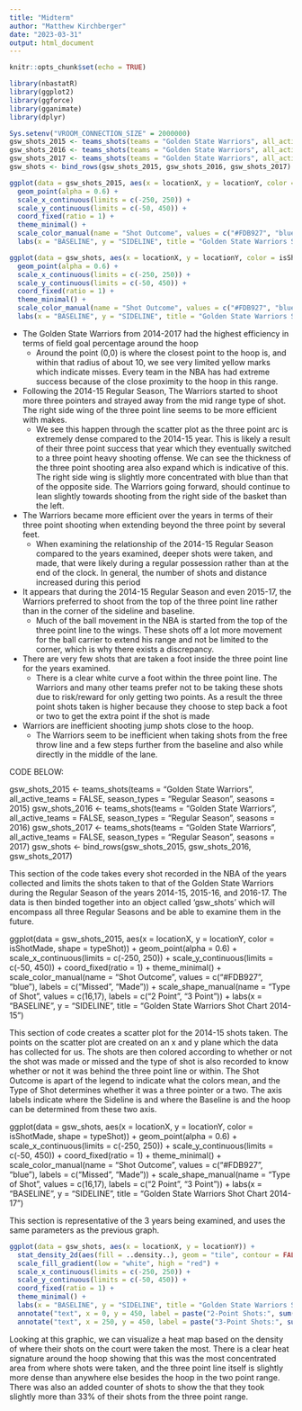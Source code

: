```yaml
---
title: "Midterm"
author: "Matthew Kirchberger"
date: "2023-03-31"
output: html_document
---
```


```r
knitr::opts_chunk$set(echo = TRUE)
```

```r
library(nbastatR)
library(ggplot2)
library(ggforce)
library(gganimate)
library(dplyr)
```

```r
Sys.setenv("VROOM_CONNECTION_SIZE" = 2000000)
gsw_shots_2015 <- teams_shots(teams = "Golden State Warriors", all_active_teams = FALSE, season_types = "Regular Season", seasons = 2015)
gsw_shots_2016 <- teams_shots(teams = "Golden State Warriors", all_active_teams = FALSE, season_types = "Regular Season", seasons = 2016)
gsw_shots_2017 <- teams_shots(teams = "Golden State Warriors", all_active_teams = FALSE, season_types = "Regular Season", seasons = 2017)
gsw_shots <- bind_rows(gsw_shots_2015, gsw_shots_2016, gsw_shots_2017)
```

```r
ggplot(data = gsw_shots_2015, aes(x = locationX, y = locationY, color = isShotMade, shape = typeShot)) +
  geom_point(alpha = 0.6) +
  scale_x_continuous(limits = c(-250, 250)) +
  scale_y_continuous(limits = c(-50, 450)) +
  coord_fixed(ratio = 1) +
  theme_minimal() +
  scale_color_manual(name = "Shot Outcome", values = c("#FDB927", "blue"), labels = c("Missed", "Made")) +   scale_shape_manual(name = "Type of Shot", values = c(16,17), labels = c("2 Point", "3 Point")) +
  labs(x = "BASELINE", y = "SIDELINE", title = "Golden State Warriors Shot Chart 2014-15")
```

```r
ggplot(data = gsw_shots, aes(x = locationX, y = locationY, color = isShotMade, shape = typeShot)) +
  geom_point(alpha = 0.6) +
  scale_x_continuous(limits = c(-250, 250)) +
  scale_y_continuous(limits = c(-50, 450)) +
  coord_fixed(ratio = 1) +
  theme_minimal() +
  scale_color_manual(name = "Shot Outcome", values = c("#FDB927", "blue"), labels = c("Missed", "Made")) +   scale_shape_manual(name = "Type of Shot", values = c(16,17), labels = c("2 Point", "3 Point")) +
  labs(x = "BASELINE", y = "SIDELINE", title = "Golden State Warriors Shot Chart 2014-17")
```

   - The Golden State Warriors from 2014-2017 had the highest efficiency in terms of field goal percentage around the hoop
      - Around the point (0,0) is where the closest point to the hoop is, and within that radius of about 10, we see very limited yellow marks which indicate misses. Every team in the NBA has had extreme success because of the close proximity to the hoop in this range. 
   - Following the 2014-15 Regular Season, The Warriors started to shoot more three pointers and strayed away from the mid range type of shot. The right side wing of the three point line seems to be more efficient with makes.
      - We see this happen through the scatter plot as the three point arc is extremely dense compared to the 2014-15 year. This is likely a result of their three point success that year which they eventually switched to a three point heavy shooting offense. We can see the thickness of the three point shooting area also expand which is indicative of this. The right side wing is slightly more concentrated with blue than that of the opposite side. The Warriors going forward, should continue to lean slightly towards shooting from the right side of the basket than the left.
   - The Warriors became more efficient over the years in terms of their three point shooting when extending beyond the three point by several feet.
      - When examining the relationship of the 2014-15 Regular Season compared to the years examined, deeper shots were taken, and made, that were likely during a regular possession rather than at the end of the clock. In general, the number of shots and distance increased during this period
   - It appears that during the 2014-15 Regular Season and even 2015-17, the Warriors preferred to shoot from the top of the three point line rather than in the corner of the sideline and baseline.
      - Much of the ball movement in the NBA is started from the top of the three point line to the wings. These shots off a lot more movement for the ball carrier to extend his range and not be limited to the corner, which is why there exists a discrepancy.
   - There are very few shots that are taken a foot inside the three point line for the years examined.
      - There is a clear white curve a foot within the three point line. The Warriors and many other teams prefer not to be taking these shots due to risk/reward for only getting two points. As a result the three point shots taken is higher because they choose to step back a foot or two to get the extra point if the shot is made 
   - Warriors are inefficient shooting jump shots close to the hoop.
      - The Warriors seem to be inefficient when taking shots from the free throw line and a few steps further from the baseline and also while directly in the middle of the lane.
   
   CODE BELOW:
   
   gsw_shots_2015 <- teams_shots(teams = "Golden State Warriors", all_active_teams = FALSE, season_types = "Regular Season", seasons = 2015)
gsw_shots_2016 <- teams_shots(teams = "Golden State Warriors", all_active_teams = FALSE, season_types = "Regular Season", seasons = 2016)
gsw_shots_2017 <- teams_shots(teams = "Golden State Warriors", all_active_teams = FALSE, season_types = "Regular Season", seasons = 2017)
gsw_shots <- bind_rows(gsw_shots_2015, gsw_shots_2016, gsw_shots_2017)

This section of the code takes every shot recorded in the NBA of the years collected and limits the shots taken to that of the Golden State Warriors during the Regular Season of the years 2014-15, 2015-16, and 2016-17. The data is then binded together into an object called 'gsw_shots' which will encompass all three Regular Seasons and be able to examine them in the future.

   ggplot(data = gsw_shots_2015, aes(x = locationX, y = locationY, color = isShotMade, shape = typeShot)) +
  geom_point(alpha = 0.6) +
  scale_x_continuous(limits = c(-250, 250)) +
  scale_y_continuous(limits = c(-50, 450)) +
  coord_fixed(ratio = 1) +
  theme_minimal() +
  scale_color_manual(name = "Shot Outcome", values = c("#FDB927", "blue"), labels = c("Missed", "Made")) +   scale_shape_manual(name = "Type of Shot", values = c(16,17), labels = c("2 Point", "3 Point")) +
  labs(x = "BASELINE", y = "SIDELINE", title = "Golden State Warriors Shot Chart 2014-15")
  
This section of code creates a scatter plot for the 2014-15 shots taken. The points on the scatter plot are created on an x and y plane which the data has collected for us. The shots are then colored according to whether or not the shot was made or missed and the type of shot is also recorded to know whether or not it was behind the three point line or within. The Shot Outcome is apart of the legend to indicate what the colors mean, and the Type of Shot determines whether it was a three pointer or a two. The axis labels indicate where the Sideline is and where the Baseline is and the hoop can be determined from these two axis.
  
  ggplot(data = gsw_shots, aes(x = locationX, y = locationY, color = isShotMade, shape = typeShot)) +
  geom_point(alpha = 0.6) +
  scale_x_continuous(limits = c(-250, 250)) +
  scale_y_continuous(limits = c(-50, 450)) +
  coord_fixed(ratio = 1) +
  theme_minimal() +
  scale_color_manual(name = "Shot Outcome", values = c("#FDB927", "blue"), labels = c("Missed", "Made")) +   scale_shape_manual(name = "Type of Shot", values = c(16,17), labels = c("2 Point", "3 Point")) +
  labs(x = "BASELINE", y = "SIDELINE", title = "Golden State Warriors Shot Chart 2014-17")
  
This section is representative of the 3 years being examined, and uses the same parameters as the previous graph.

```r
ggplot(data = gsw_shots, aes(x = locationX, y = locationY)) +
  stat_density_2d(aes(fill = ..density..), geom = "tile", contour = FALSE) +
  scale_fill_gradient(low = "white", high = "red") +
  scale_x_continuous(limits = c(-250, 250)) +
  scale_y_continuous(limits = c(-50, 450)) +
  coord_fixed(ratio = 1) +
  theme_minimal() +
  labs(x = "BASELINE", y = "SIDELINE", title = "Golden State Warriors Shot Chart 2014-17") +
  annotate("text", x = 0, y = 450, label = paste("2-Point Shots:", sum(gsw_shots$typeShot == "2PT Field Goal")), hjust = 1, size = 4) +
  annotate("text", x = 250, y = 450, label = paste("3-Point Shots:", sum(gsw_shots$typeShot == "3PT Field Goal")), hjust = 1, size = 4)
```

Looking at this graphic, we can visualize a heat map based on the density of where their shots on the court were taken the most. There is a clear heat signature around the hoop showing that this was the most concentrated area from where shots were taken, and the three point line itself is slightly more dense than anywhere else besides the hoop in the two point range. There was also an added counter of shots to show the that they took slightly more than 33% of their shots from the three point range.